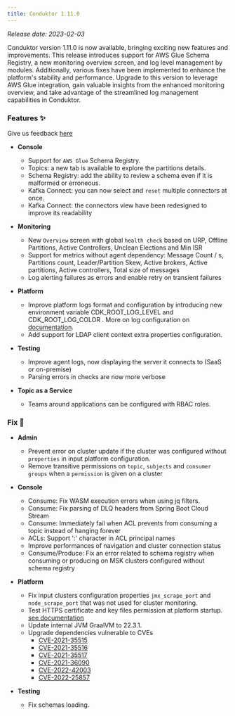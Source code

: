 ```yaml
---
title: Conduktor 1.11.0 
---
```


*Release date: 2023-02-03*

Conduktor version 1.11.0 is now available, bringing exciting new features and improvements. This release introduces support for AWS Glue Schema Registry, a new monitoring overview screen, and log level management by modules. Additionally, various fixes have been implemented to enhance the platform's stability and performance. Upgrade to this version to leverage AWS Glue integration, gain valuable insights from the enhanced monitoring overview, and take advantage of the streamlined log management capabilities in Conduktor.

### Features ✨

Give us feedback [here](https://conduktor.io/roadmap)

- **Console**

  - Support for `AWS Glue` Schema Registry.
  - Topics: a new tab is available to explore the partitions details.
  - Schema Registry: add the ability to review a schema even if it is malformed or erroneous.
  - Kafka Connect: you can now select and `reset` multiple connectors at once.
  - Kafka Connect: the connectors view have been redesigned to improve its readability

- **Monitoring**

  - New `Overview` screen with global `health check` based on URP, Offline Partitions, Active Controllers, Unclean Elections and Min ISR
  - Support for metrics without agent dependency: Message Count / s, Partitions count, Leader/Partition Skew, Active brokers, Active partitions, Active controllers, Total size of messages
  - Log alerting failures as errors and enable retry on transient failures

- **Platform**

  - Improve platform logs format and configuration by introducing new environment variable CDK_ROOT_LOG_LEVEL and CDK_ROOT_LOG_COLOR . More on log configuration on [documentation](https://docs.conduktor.io/platform/get-started/troubleshooting/logs-configuration/).
  - Add support for LDAP client context extra properties configuration.

- **Testing**

  - Improve agent logs, now displaying the server it connects to (SaaS or on-premise)
  - Parsing errors in checks are now more verbose

- **Topic as a Service**

  - Teams around applications can be configured with RBAC roles.

### Fix 🔨

- **Admin**

  - Prevent error on cluster update if the cluster was configured without `properties` in input platform configuration.
  - Remove transitive permissions on `topic`, `subjects` and `consumer groups` when a `permission` is given on a cluster

- **Console**

  - Consume: Fix WASM execution errors when using jq filters.
  - Consume: Fix parsing of DLQ headers from Spring Boot Cloud Stream
  - Consume: Immediately fail when ACL prevents from consuming a topic instead of hanging forever
  - ACLs: Support ':' character in ACL principal names
  - Improve performances of navigation and cluster connection status
  - Consume/Produce: Fix an error related to schema registry when consuming or producing on MSK clusters configured without schema registry

- **Platform**

  - Fix input clusters configuration properties `jmx_scrape_port` and `node_scrape_port` that was not used for cluster monitoring.
  - Test HTTPS certificate and key files permission at platform startup. [see documentation](https://docs.conduktor.io/platform/get-started/configuration/https-configuration/)
  - Update internal JVM GraalVM to 22.3.1.
  - Upgrade dependencies vulnerable to CVEs
    - [CVE-2021-35515](https://nvd.nist.gov/vuln/detail/CVE-2021-35515)
    - [CVE-2021-35516](https://nvd.nist.gov/vuln/detail/CVE-2021-35516)
    - [CVE-2021-35517](https://nvd.nist.gov/vuln/detail/CVE-2021-35517)
    - [CVE-2021-36090](https://nvd.nist.gov/vuln/detail/CVE-2021-36090)
    - [CVE-2022-42003](https://nvd.nist.gov/vuln/detail/CVE-2022-42003)
    - [CVE-2022-25857](https://nvd.nist.gov/vuln/detail/CVE-2022-25857)

- **Testing**
  - Fix schemas loading.
